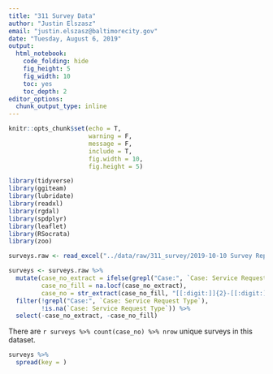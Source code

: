 ```yaml
---
title: "311 Survey Data"
author: "Justin Elszasz"
email: "justin.elszasz@baltimorecity.gov"
date: "Tuesday, August 6, 2019"
output:
  html_notebook:
    code_folding: hide
    fig_height: 5
    fig_width: 10
    toc: yes
    toc_depth: 2
editor_options: 
  chunk_output_type: inline
---
```


```r
knitr::opts_chunk$set(echo = T, 
                      warning = F, 
                      message = F,
                      include = T,
                      fig.width = 10,
                      fig.height = 5)
```

```r
library(tidyverse)
library(ggiteam)
library(lubridate)
library(readxl)
library(rgdal)
library(spdplyr)
library(leaflet)
library(RSocrata)
library(zoo)
```

```r
surveys.raw <- read_excel("../data/raw/311_survey/2019-10-10 Survey Report.xls", skip = 4)
```

```r
surveys <- surveys.raw %>%
  mutate(case_no_extract = ifelse(grepl("Case:", `Case: Service Request Type`), `Case: Service Request Type`, NA),
         case_no_fill = na.locf(case_no_extract),
         case_no = str_extract(case_no_fill, "[[:digit:]]{2}-[[:digit:]]+")) %>%
  filter(!grepl("Case:", `Case: Service Request Type`),
         !is.na(`Case: Service Request Type`)) %>%
  select(-case_no_extract, -case_no_fill)
```

There are `r surveys %>% count(case_no) %>% nrow` unique surveys in this dataset.

```r
surveys %>% 
  spread(key = )
```

